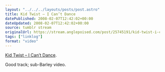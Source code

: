 ```yaml
---
layout: "../../../layouts/posts/post.astro"
title: Kid Twist – I Can’t Dance
datePublished: 2008-02-07T12:42:02+00:00
dateUpdated: 2008-02-07T12:42:02+00:00
source: tumblr stream
originalUrl: https://stream.anglepoised.com/post/25745191/kid-twist-i-cant-dance-good-track-sub-barley
tags: ["linklog"]
format: "video"
---
```



<YouTube id="https://www.youtube.com/watch?v=yd9x0P4nnjU" />

[Kid Twist &#8211; I Can&rsquo;t Dance][1].

Good track; sub-Barley video.

[1]: https://www.youtube.com/watch?v=yd9x0P4nnjU
